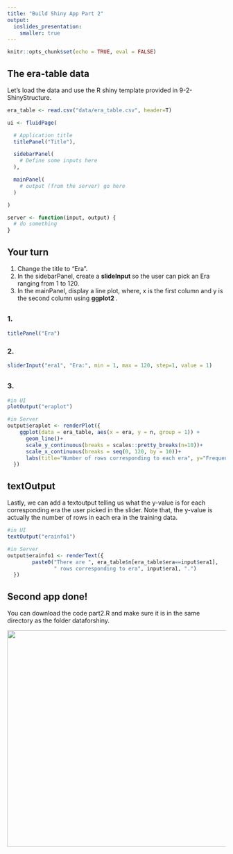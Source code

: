 ---
title: "Build Shiny App Part 2"
output:
  ioslides_presentation:
    smaller: true
---

```{r setup, include=FALSE}
knitr::opts_chunk$set(echo = TRUE, eval = FALSE)
```

## The era-table data

Let's load the data and use the R shiny template provided in 9-2-ShinyStructure.

```{r}
era_table <- read.csv("data/era_table.csv", header=T)

ui <- fluidPage(

  # Application title
  titlePanel("Title"),

  sidebarPanel(
    # Define some inputs here
  ),

  mainPanel(
    # output (from the server) go here
  )

)

server <- function(input, output) {
  # do something
}
```


## Your turn

1. Change the title to "Era".
2. In the sidebarPanel, create a <b> slideInput </b> so the user can pick an Era ranging from 1 to 120.
3. In the mainPanel, display a line plot, where, x is the first column and y is the second column using <b> ggplot2 </b>.


##

### 1.
```{r}
titlePanel("Era")
```

### 2.

```{r}
sliderInput("era1", "Era:", min = 1, max = 120, step=1, value = 1)
```

##

### 3.
```{r}
#in UI
plotOutput("eraplot")

#in Server
output$eraplot <- renderPlot({
    ggplot(data = era_table, aes(x = era, y = n, group = 1)) +
      geom_line()+
      scale_y_continuous(breaks = scales::pretty_breaks(n=10))+
      scale_x_continuous(breaks = seq(0, 120, by = 10))+
      labs(title="Number of rows corresponding to each era", y="Frequency")
  })
```


## textOutput
Lastly, we can add a textoutput telling us what the y-value is for each corresponding era the user picked in the slider. Note that, the y-value is actually the number of rows in each era in the training data.

```{r}
#in UI
textOutput("erainfo1")

#in Server
output$erainfo1 <- renderText({
        paste0("There are ", era_table$n[era_table$era==input$era1],
               " rows corresponding to era", input$era1, ".")
  })  
```

## Second app done!
You can download the code part2.R and make sure it is in the same directory as the folder dataforshiny. 

<center><img src="images/part2.PNG" width=600px height=500px></center>
